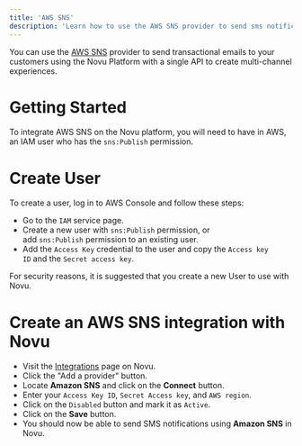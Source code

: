 ```yaml
---
title: 'AWS SNS'
description: 'Learn how to use the AWS SNS provider to send sms notifications using Novu'
---
```


You can use the [AWS SNS](https://aws.amazon.com/sns/) provider to send transactional emails to your customers using the Novu Platform with a single API to create multi-channel experiences.

# Getting Started

To integrate AWS SNS on the Novu platform, you will need to have in AWS, an IAM user who has the `sns:Publish` permission.

# Create User

To create a user, log in to AWS Console and follow these steps:

- Go to the `IAM` service page.
- Create a new user with `sns:Publish` permission, or add `sns:Publish` permission to an existing user.
- Add the `Access Key` credential to the user and copy the `Access key ID` and the `Secret access key`.

For security reasons, it is suggested that you create a new User to use with Novu.

# Create an AWS SNS integration with Novu

- Visit the [Integrations](https://web.novu.co/integrations) page on Novu.
- Click the "Add a provider" button.
- Locate **Amazon SNS** and click on the **Connect** button.
- Enter your `Access Key ID`, `Secret Access key`, and `AWS region`.
- Click on the `Disabled` button and mark it as `Active`.
- Click on the **Save** button.
- You should now be able to send SMS notifications using **Amazon SNS** in Novu.